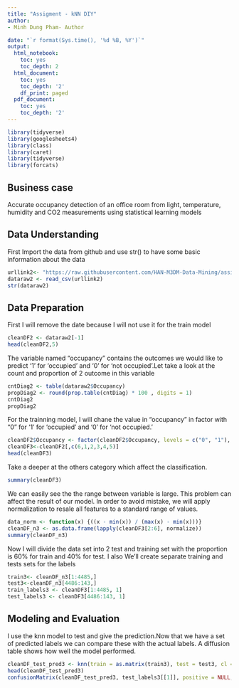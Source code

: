 ---
title: "Assigment - kNN DIY"
author:
- Minh Dung Pham- Author

date: "`r format(Sys.time(), '%d %B, %Y')`"
output:
  html_notebook:
    toc: yes
    toc_depth: 2
  html_document:
    toc: yes
    toc_depth: '2'
    df_print: paged
  pdf_document:
    toc: yes
    toc_depth: '2'
---
```{r, warning=FALSE,message=FALSE}
library(tidyverse)
library(googlesheets4)
library(class)
library(caret)
library(tidyverse)
library(forcats)
```

## Business case
Accurate occupancy detection of an office room from light, temperature, humidity and CO2 measurements using statistical learning models

## Data Understanding
First Import the data from github and use str() to have some basic information about the data
```{r,message=FALSE}
urllink2<- "https://raw.githubusercontent.com/HAN-M3DM-Data-Mining/assignments/master/datasets/KNN-occupancy.csv"
dataraw2 <- read_csv(urllink2)
str(dataraw2)
```
## Data Preparation
First I will remove the date because I will not use it for the train model
```{r}
cleanDF2 <- dataraw2[-1]
head(cleanDF2,5)
```
The variable named "occupancy" contains the outcomes we would like to predict ‘1’ for ‘occupied’ and ‘0’ for ‘not occupied’.Let take a look at the count and proportion of 2 outcome  in this variable
```{r}
cntDiag2 <- table(dataraw2$Occupancy)
propDiag2 <- round(prop.table(cntDiag) * 100 , digits = 1)
cntDiag2
propDiag2
```
For the trainning model, I will chane the value in "occupancy" in factor with "0" for ‘1’ for ‘occupied’ and ‘0’ for ‘not occupied.’
```{r}
cleanDF2$Occupancy <- factor(cleanDF2$Occupancy, levels = c("0", "1"), labels = c("not occupied", "occupied")) %>% relevel("occupied")
cleanDF3<-cleanDF2[,c(6,1,2,3,4,5)]
head(cleanDF3)

```
Take a deeper at the others category which affect the classification. 
```{r}
summary(cleanDF3)
```
We can easily see the the range between variable is large. This problem can affect the result of our model. In order to avoid mistake, we will apply normalization to resale all features to a standard range of values.
```{r}
data_norm <- function(x) {((x - min(x)) / (max(x) - min(x)))}
cleanDF_n3 <- as.data.frame(lapply(cleanDF3[2:6], normalize))
summary(cleanDF_n3)
```
Now I will divide the data set into 2 test and training set with the proportion is 60% for train and 40% for test. I also We’ll create separate training and tests sets for the labels
```{r}
train3<- cleanDF_n3[1:4485,]
test3<-cleanDF_n3[4486:143,]
train_labels3 <- cleanDF3[1:4485, 1]
test_labels3 <- cleanDF3[4486:143, 1]
```
## Modeling and Evaluation
 I use the knn model to test and give the prediction.Now that we have a set of predicted labels we can compare these with the actual labels. A diffusion table shows how well the model performed.
```{r,warning=FALSE}
cleanDF_test_pred3 <- knn(train = as.matrix(train3), test = test3, cl = as.matrix(train_labels3), k = 10)
head(cleanDF_test_pred3)
confusionMatrix(cleanDF_test_pred3, test_labels3[[1]], positive = NULL, dnn = c("Prediction", "True"))
```
